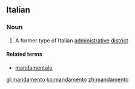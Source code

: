 ==Italian==
===Noun===
{{it-noun|mandament|m|o|i}}
# A former type of Italian [[administrative]] [[district]]
====Related terms====
*[[mandamentale]]

[[gl:mandamento]]
[[ko:mandamento]]
[[zh:mandamento]]